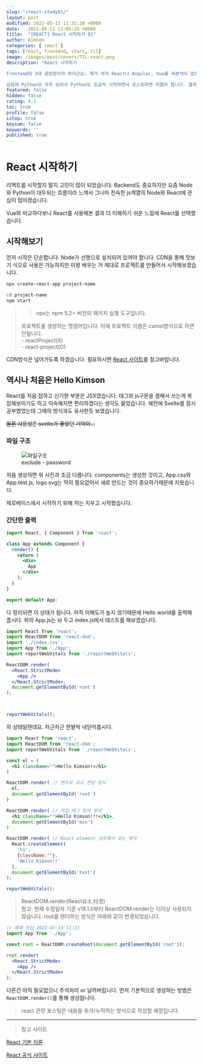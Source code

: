 ```yaml
---
slug: "/react-study01/"
layout: post
modified: 2022-05-13 11:31:30 +0000
date:   2021-08-11 13:05:25 +0000
title:  "[REACT] React 시작하기 01"
author: Kimson
categories: [ react ]
tags: [react, frontend, start, til]
image: /images/post/covers/TIL-react.png
description: "React 시작하기

Frontend의 3대 끝판왕이라 하더군요. 제가 아직 React나 Angular, Vue를 써본적이 없어 얼마나 좋은지 아직 상상도 안됩니다. 그래서 오늘부터 Vue를 병행 공부하며, 이후에는 Spring과 연동하여 프로젝트를 테스트 해보고자 합니다.

요즘에 Python이 자주 보여서 Python도 조금씩 시작하면서 포스팅하면 어떨까 합니다. 결국 하나를 파더라도 주변의 것들도 알아둬야 할 것 같다는 생각이 듭니다."
featured: false
hidden: false
rating: 4.5
toc: true
profile: false
istop: true
keysum: false
keywords: ''
published: true
---
```


# React 시작하기

리액트를 시작할지 말지 고민이 많이 되었습니다. Backend도 중요하지만 요즘 Node와 Python이 대두되는 흐름이라 느껴서 그나마 친숙한 js계열의 Node와 React에 관심이 많아졌습니다.

Vue와 비교하다보니 React를 사용해본 결과 더 이해하기 쉬운 느낌에 React를 선택했습니다.

## 시작해보기

먼저 시작은 단순합니다. Node가 선행으로 설치되어 있어야 합니다. CDN을 통해 맛보기 식으로 사용은 가능하지만 이왕 배우는 거 제대로 프로젝트를 만들어서 시작해보겠습니다.

```bash
npx create-react-app project-name

cd project-name
npm start
```

> > npx는 npm 5.2+ 버전의 패키지 실행 도구입니다.  
>
> 프로젝트를 생성하는 명령어입니다. 이때 프로젝트 이름은 camel방식으로 하면 안됩니다.  
> \- reactProject(X)  
> \- react-project(O)

CDN방식은 넘어가도록 하겠습니다. 필요하시면 [React 사이트][React]를 참고바랍니다.

## 역시나 처음은 Hello Kimson

React를 처음 접하고 신기한 부분은 JSX였습니다. 태그와 js구문을 겸해서 쓰는게 복잡해보이기도 하고 익숙해지면 편리하겠다는 생각도 들었습니다. 예전에 Svelte를 잠시 공부했었는데 그때의 방식과도 유사한듯 보였습니다.

<del>물론 사용성은 svelte가 좋았던 기억이...</del>

### 파일 구조

<figure className="text-center">
<span className="w-inline-block">
   <img src="/images/post/react/react01.png" alt="파일구조" title="파일구조" />
   <figcaption>exclude - password</figcaption>
</span>
</figure>

처음 생성하면 위 사진과 조금 다릅니다. components는 생성한 것이고, App.css와 App.test.js, logo.svg는 딱히 필요없어서 새로 만드는 것이 중요하기때문에 지웠습니다.

제로베이스에서 시작하기 위해 저는 지우고 시작했습니다.

### 간단한 출력



```jsx
import React, { Component } from 'react';

class App extends Component {
  render() {
    return (
      <div>
        App
      </div>
    );
  }
}

export default App;
```



다 정리되면 이 상태가 됩니다. 아직 이해도가 높지 않기때문에 Hello world를 출력해줍시다. 위의 App.js는 놔 두고 index.js에서 테스트를 해보겠습니다.



```jsx
import React from 'react';
import ReactDOM from 'react-dom';
import './index.css';
import App from './App';
import reportWebVitals from './reportWebVitals';

ReactDOM.render(
  <React.StrictMode>
    <App />
  </React.StrictMode>,
  document.getElementById('root')
);



reportWebVitals();

```

이 상태일텐데요. 차근차근 한발씩 내딛어봅시다.



```jsx
import React from 'react';
import ReactDOM from 'react-dom';
import reportWebVitals from './reportWebVitals';

const el = (
  <h1 className="">Hello Kimson!</h1>
)

ReactDOM.render( // 변수로 요소 전달 방식
  el,
  document.getElementById('root')
)

ReactDOM.render( // 직접 태그 입력 방식
  <h1 className="">Hello Kimson!!!</h1>,
  document.getElementById('mix')
)

ReactDOM.render( // React element 생성해서 넣는 방식
  React.createElement(
    'h1',
    {className:""},
    'Hello Kimson!!'
  ),
  document.getElementById('test')
);

reportWebVitals();
```



> ReactDOM.render(React요소,타겟)  
> 참고: 현재 수정일자 기준 v18.1.0부터 ReactDOM.render는 더이상 사용되지 않습니다. root를 렌더하는 방식은 아래와 같이 변경되었습니다.

```jsx
// 예제 작성 2022-05-13 11:31
import App from './App';

const root = ReactDOM.createRoot(document.getElementById('root'));

root.render(
  <React.StrictMode>
    <App />
  </React.StrictMode>
);
```

다른건 아직 필요없으니 주석처리 or 날려버립니다. 먼저 기본적으로 생성하는 방법은 `ReactDOM.render()`를 통해 생성됩니다.

> react 관련 포스팅은 내용을 추가/누적하는 방식으로 작성할 예정입니다.

-----

> 참고 사이트

[React 기본 이론](https://medium.com/react-native-seoul/react-%EB%A6%AC%EC%95%A1%ED%8A%B8%EB%A5%BC-%EC%B2%98%EC%9D%8C%EB%B6%80%ED%84%B0-%EB%B0%B0%EC%9B%8C%EB%B3%B4%EC%9E%90-01-react-js%EB%9E%80-%EB%AC%B4%EC%97%87%EC%9D%B8%EA%B0%80-ad8ba252ee28)

[React 공식 사이트][React]

[React]:https://ko.reactjs.org/ '리액트'